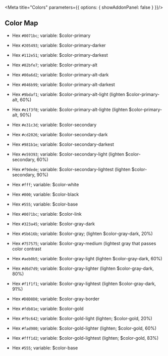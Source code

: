 
<Meta title="Colors" parameters={{ options: { showAddonPanel: false } }}/>

## Color Map

- Hex `#0071bc`; variable: $color-primary
- Hex `#205493`; variable: $color-primary-darker       
- Hex `#112e51`; variable: $color-primary-darkest      

- Hex `#02bfe7`; variable: $color-primary-alt          
- Hex `#00a6d2`; variable: $color-primary-alt-dark     
- Hex `#046b99`; variable: $color-primary-alt-darkest  
- Hex `#9bdaf1`; variable: $color-primary-alt-light (lighten $color-primary-alt, 60%)
- Hex `#e1f3f8`; variable: $color-primary-alt-lighte (lighten $color-primary-alt, 90%)

- Hex `#e31c3d`; variable: $color-secondary            
- Hex `#cd2026`; variable: $color-secondary-dark       
- Hex `#981b1e`; variable: $color-secondary-darkest    
- Hex `#e59393`; variable: $color-secondary-light (lighten $color-secondary, 60%)
- Hex `#f9dede`; variable: $color-secondary-lightest (lighten $color-secondary, 90%)

- Hex `#fff`; variable: $color-white             
- Hex `#000`; variable: $color-black             
- Hex `#555`; variable: $color-base
- Hex `#0071bc`; variable: $color-link   

- Hex `#323a45`; variable: $color-gray-dark            
- Hex `#5b616b`; variable: $color-gray; (lighten $color-gray-dark, 20%)
- Hex `#757575`; variable: $color-gray-medium (lightest gray that passes color contrast
- Hex `#aeb0b5`; variable: $color-gray-light (lighten $color-gray-dark, 60%)
- Hex `#d6d7d9`; variable: $color-gray-lighter (lighten $color-gray-dark, 80%)
- Hex `#f1f1f1`; variable: $color-gray-lightest (lighten $color-gray-dark, 91%)
- Hex `#D8D8D8`; variable: $color-gray-border          

- Hex `#fdb81e`; variable: $color-gold   
- Hex `#f9c642`; variable: $color-gold-light (lighten; $color-gold, 20%)
- Hex `#fad980`; variable: $color-gold-lighter (lighten; $color-gold, 60%)
- Hex `#fff1d2`; variable: $color-gold-lightest (lighten; $color-gold, 83%)

- Hex `#555`; variable: $color-base